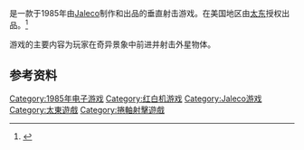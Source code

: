 {{NoteTA
| G1=Games
}}

{{vgname|火凤凰|ja=エクセリオン|en=Exerion}}是一款于1985年由[[Jaleco|Jaleco]]制作和出品的垂直射击游戏。在美国地区由[[太东|太东]]授权出品。<ref>{{cite web|title=レトロゲーム総合配信サイト、プロジェクトEGG|url=https://www.amusement-center.com/project/egg/cgi/ecatalog-detail.cgi?contcode=7&product_id=849|accessdate=2015-05-14|archive-date=2015-05-18|archive-url=https://web.archive.org/web/20150518093555/https://www.amusement-center.com/project/egg/cgi/ecatalog-detail.cgi?contcode=7&product_id=849|dead-url=no}}</ref>

游戏的主要内容为玩家在奇异景象中前进并射击外星物体。

== 参考资料 ==
{{Reflist}}

{{DEFAULTSORT:Exerion}}
[[Category:1985年电子游戏|Category:1985年电子游戏]]
[[Category:红白机游戏|Category:红白机游戏]]
[[Category:Jaleco游戏|Category:Jaleco游戏]]
[[Category:太東遊戲|Category:太東遊戲]]
[[Category:捲軸射擊遊戲|Category:捲軸射擊遊戲]]

{{Nintendo-stub}}
{{shooter-videogame-stub}}